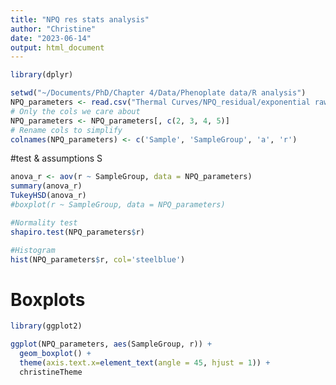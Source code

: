 ```yaml
---
title: "NPQ res stats analysis"
author: "Christine"
date: "2023-06-14"
output: html_document
---
```


```r
library(dplyr)

setwd("~/Documents/PhD/Chapter 4/Data/Phenoplate data/R analysis")
NPQ_parameters <- read.csv("Thermal Curves/NPQ_residual/exponential raw output.csv", header = TRUE, stringsAsFactors = TRUE)
# Only the cols we care about
NPQ_parameters <- NPQ_parameters[, c(2, 3, 4, 5)]
# Rename cols to simplify
colnames(NPQ_parameters) <- c('Sample', 'SampleGroup', 'a', 'r')
```

#test & assumptions S
```r
anova_r <- aov(r ~ SampleGroup, data = NPQ_parameters)
summary(anova_r)
TukeyHSD(anova_r)
#boxplot(r ~ SampleGroup, data = NPQ_parameters)

#Normality test
shapiro.test(NPQ_parameters$r)

#Histogram
hist(NPQ_parameters$r, col='steelblue')

```

# Boxplots
```r
library(ggplot2)

ggplot(NPQ_parameters, aes(SampleGroup, r)) +
  geom_boxplot() +
  theme(axis.text.x=element_text(angle = 45, hjust = 1)) +
  christineTheme 

```